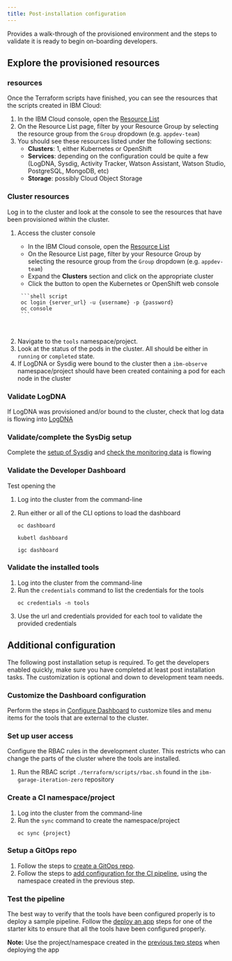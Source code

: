 ```yaml
---
title: Post-installation configuration
---
```



<PageDescription>

Provides a walk-through of the provisioned environment and the steps to validate it is ready to
begin on-boarding developers.

</PageDescription>

## Explore the provisioned resources

### <Globals name="ic" /> resources

Once the Terraform scripts have finished, you can see the resources that the scripts created in IBM Cloud:

1. In the IBM Cloud console, open the [Resource List](https://cloud.ibm.com/resources "Resource list")
2. On the Resource List page, filter by your Resource Group by selecting the resource group from the `Group` dropdown (e.g. `appdev-team`)
3. You should see these resources listed under the following sections:
    - **Clusters**: 1, either Kubernetes or OpenShift
    - **Services**: depending on the configuration could be quite a few (LogDNA, Sysdig, Activity Tracker, Watson Assistant, Watson Studio, PostgreSQL, MongoDB, etc)
    - **Storage**: possibly Cloud Object Storage

### Cluster resources

Log in to the cluster and look at the console to see the resources that have been provisioned within the cluster.

1. Access the cluster console

    <Tabs>

    <Tab label="IBM Cloud">

    - In the IBM Cloud console, open the [Resource List](https://cloud.ibm.com/resources "Resource list")
    - On the Resource List page, filter by your Resource Group by selecting the resource group from the `Group` dropdown (e.g. `appdev-team`)
    - Expand the **Clusters** section and click on the appropriate cluster
    - Click the button to open the Kubernetes or OpenShift web console

    </Tab>

    <Tab label="Hybrid">

        ```shell script
        oc login {server_url} -u {username} -p {password}
        oc console
        ```

    </Tab>

    </Tabs>

<br />

2. Navigate to the `tools` namespace/project.
3. Look at the status of the pods in the cluster. All should be either in `running` or `completed` state.
4. If LogDNA or Sysdig were bound to the cluster then a `ibm-observe` namespace/project should have been created containing
a pod for each node in the cluster

### Validate LogDNA

If LogDNA was provisioned and/or bound to the cluster, check that log data is flowing into [LogDNA](/tools/log-management)

### Validate/complete the SysDig setup

Complete the [setup of Sysdig](/admin/sysdig-setup) and [check the monitoring data](/tools/sysdig) is flowing

### Validate the Developer Dashboard

Test opening the [<Globals name="dashboard" />](/getting-started/dashboard)

1. Log into the cluster from the command-line
2. Run either or all of the CLI options to load the dashboard

    <Tabs>
    <Tab label="oc">

    ```shell script
    oc dashboard
    ```

    </Tab>
    <Tab label="kubectl">

    ```shell script
    kubetl dashboard
    ```

    </Tab>
    <Tab label="IGC">

    ```shell script
    igc dashboard
    ```

    </Tab>
    </Tabs>

### Validate the installed tools

1. Log into the cluster from the command-line
2. Run the [<Globals name="igccli" />](/getting-started/cli) `credentials` command to list the credentials for the tools
    ```shell script
    oc credentials -n tools
    ```
3. Use the url and credentials provided for each tool to validate the provided credentials

## Additional configuration

The following post installation setup is required. To get the developers enabled quickly, make sure you have
completed at least post installation tasks. The customization is optional and down to development team needs.

### Customize the Dashboard configuration

Perform the steps in [Configure Dashboard](/admin/config-dashboard) to customize tiles and menu items for the tools
that are external to the cluster.

### Set up user access

Configure the RBAC rules in the development cluster. This restricts who can change the parts of the cluster where
the tools are installed.

1. Run the RBAC script `./terraform/scripts/rbac.sh` found in the `ibm-garage-iteration-zero` repository

### Create a CI namespace/project

1. Log into the cluster from the command-line
2. Run the [<Globals name="igccli" />](/getting-started/cli) `sync` command to create the namespace/project
    ```shell script
    oc sync {project}
    ```

### Setup a GitOps repo

1. Follow the steps to [create a GitOps repo](/tools/argocd#set-up-the-gitops-repo).
2. Follow the steps to [add configuration for the CI pipeline](/tools/argocd#hook-the-ci-pipeline-to-the-cd-pipeline), using
the namespace created in the previous step.

### Test the pipeline

The best way to verify that the tools have been configured properly is to deploy a sample pipeline. Follow the
[deploy an app](/getting-started-day-1/deploy-app) steps for one of the starter kits to ensure that all the tools have
been configured properly.

**Note:** Use the project/namespace created in the [previous two steps](#create-a-ci-namespaceproject) when deploying the app
